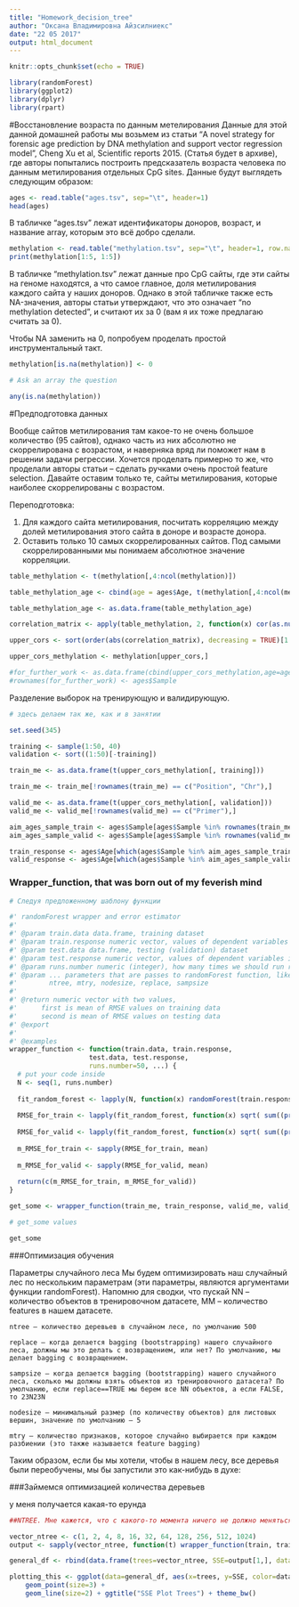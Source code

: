 ```yaml
---
title: "Homework_decision_tree"
author: "Оксана Владимировна Айзсилниекс"
date: "22 05 2017"
output: html_document
---
```


```r
knitr::opts_chunk$set(echo = TRUE)
```


```r
library(randomForest)
library(ggplot2)
library(dplyr)
library(rpart)
```

#Восстановление возраста по данным метелирования
Данные для этой данной домашней работы мы возьмем из статьи “A novel strategy for forensic age prediction by DNA methylation and support vector regression model”, Cheng Xu et al, Scientific reports 2015. (Статья будет в архиве), где авторы попытались построить предсказатель возраста человека по данным метилирования отдельных CpG sites. Данные будут выглядеть следующим образом:

```r
ages <- read.table("ages.tsv", sep="\t", header=1)
head(ages)
```

В табличке “ages.tsv” лежат идентификаторы доноров, возраст, и название array, которым это всё добро сделали.

```r
methylation <- read.table("methylation.tsv", sep="\t", header=1, row.names = 1, na.strings = "NA")
print(methylation[1:5, 1:5])
```

В табличке “methylation.tsv” лежат данные про CpG сайты, где эти сайты на геноме находятся, а что самое главное, доля метилирования каждого сайта у наших доноров. Однако в этой табличке также есть NA-значения, авторы статьи утверждают, что это означает “no methylation detected”, и считают их за 0 (вам я их тоже предлагаю считать за 0).

Чтобы NA заменить на 0, попробуем проделать простой инструментальный такт.

```r
methylation[is.na(methylation)] <- 0

# Ask an array the question

any(is.na(methylation))
```

#Предподготовка данных

Вообще сайтов метилирования там какое-то не очень большое количество (95 сайтов), однако часть из них абсолютно не скоррелирована с возрастом, и наверняка вряд ли поможет нам в решении задачи регрессии. Хочется проделать примерно то же, что проделали авторы статьи – сделать ручками очень простой feature selection. Давайте оставим только те, сайты метилирования, которые наиболее скоррелированы с возрастом.

Переподготовка:

1. Для каждого сайта метилирования, посчитать корреляцию между долей метилирования этого сайта в доноре и возрасте донора.
2. Оставить только 10 самых скоррелированных сайтов. Под самыми скоррелированными мы понимаем абсолютное значение корреляции.

```r
table_methylation <- t(methylation[,4:ncol(methylation)])

table_methylation_age <- cbind(age = ages$Age, t(methylation[,4:ncol(methylation)]))

table_methylation_age <- as.data.frame(table_methylation_age)

correlation_matrix <- apply(table_methylation, 2, function(x) cor(as.numeric(x), table_methylation_age$age))

upper_cors <- sort(order(abs(correlation_matrix), decreasing = TRUE)[1:10])

upper_cors_methylation <- methylation[upper_cors,]

#for_further_work <- as.data.frame(cbind(upper_cors_methylation,age=ages$Age))
#rownames(for_further_work) <- ages$Sample
```

Разделение выборок на тренирующую и валидирующую.

```r
# здесь делаем так же, как и в занятии

set.seed(345)

training <- sample(1:50, 40)
validation <- sort((1:50)[-training])

train_me <- as.data.frame(t(upper_cors_methylation[, training]))

train_me <- train_me[!rownames(train_me) == c("Position", "Chr"),]

valid_me <- as.data.frame(t(upper_cors_methylation[, validation]))
valid_me <- valid_me[!rownames(valid_me) == c("Primer"),]

aim_ages_sample_train <- ages$Sample[ages$Sample %in% rownames(train_me)]
aim_ages_sample_valid <- ages$Sample[ages$Sample %in% rownames(valid_me)]

train_response <- ages$Age[which(ages$Sample %in% aim_ages_sample_train)]
valid_response <- ages$Age[which(ages$Sample %in% aim_ages_sample_valid)]
```

### Wrapper_function, that was born out of my feverish mind

```r
# Следуя предложенному шаблону функции

#' randomForest wrapper and error estimator
#'
#' @param train.data data.frame, training dataset
#' @param train.response numeric vector, values of dependent variables in training dataset
#' @param test.data data.frame, testing (validation) dataset
#' @param test.response numeric vector, values of dependent variables in testing dataset
#' @param runs.number numeric (integer), how many times we should run random forest
#' @param ... parameters that are passes to randomForest function, like
#'        ntree, mtry, nodesize, replace, sampsize
#'
#' @return numeric vector with two values, 
#'      first is mean of RMSE values on training data
#'      second is mean of RMSE values on testing data
#' @export
#'
#' @examples
wrapper_function <- function(train.data, train.response,
                    test.data, test.response, 
                    runs.number=50, ...) {
  # put your code inside
  N <- seq(1, runs.number)
  
  fit_random_forest <- lapply(N, function(x) randomForest(train.response ~ .,   data=train.data, ...))
  
  RMSE_for_train <- lapply(fit_random_forest, function(x) sqrt( sum((predict(x,train.data) - train.response)^2) / length(train.response)))
  
  RMSE_for_valid <- lapply(fit_random_forest, function(x) sqrt( sum((predict(x,test.data) - test.response)^2) / length(test.response)))
  
  m_RMSE_for_train <- sapply(RMSE_for_train, mean)
  
  m_RMSE_for_valid <- sapply(RMSE_for_valid, mean)
  
  return(c(m_RMSE_for_train, m_RMSE_for_valid))
}

get_some <- wrapper_function(train_me, train_response, valid_me, valid_response)

# get_some values

get_some

```

###Оптимизация обучения

Параметры случайного леса Мы будем оптимизировать наш случайный лес по нескольким параметрам (эти параметры, являются аргументами функции randomForest). Напомню для сводки, что пускай NN – количество объектов в тренировочном датасете, MM – количество features в нашем датасете.

    ntree – количество деревьев в случайном лесе, по умолчанию 500

    replace – когда делается bagging (bootstrapping) нашего случайного леса, должны мы это делать с возвращением, или нет? По умолчанию, мы делает bagging с возвращением.

    sampsize – когда делается bagging (bootstrapping) нашего случайного леса, сколько мы должны взять объектов из тренировочного датасета? По умолчанию, если replace==TRUE мы берем все NN объектов, а если FALSE, то 23N23N

    nodesize – минимальный размер (по количеству объектов) для листовых вершин, значение по умолчанию – 5

    mtry – количество признаков, которое случайно выбирается при каждом разбиении (это также называется feature bagging)

Таким образом, если бы мы хотели, чтобы в нашем лесу, все деревья были переобучены, мы бы запустили это как-нибудь в духе:

###Займемся оптимизацией количества деревьев

у меня получается какая-то ерунда

```r

##NTREE. Мне кажется, что с какого-то момента ничего не должно меняться и можно брать с бОльшим шагом. Попробую 1, 2, 4, 8, 16, 32, 64, 128, 256, 512, 1024. Экспериментов в 20 раз меньше, чем если брать 200 чисел (от 1 до 1000), а результат, возможно, будет не хуже.

vector_ntree <- c(1, 2, 4, 8, 16, 32, 64, 128, 256, 512, 1024)
output <- sapply(vector_ntree, function(t) wrapper_function(train, train_response, valid, valid_response,runs.number = 100, ntree=t))

general_df <- rbind(data.frame(trees=vector_ntree, SSE=output[1,], dataset="Train"),data.frame(trees=vector_ntree, SSE=output[2,], dataset="Validation"))

plotting_this <- ggplot(data=general_df, aes(x=trees, y=SSE, color=dataset)) +
    geom_point(size=3) + 
    geom_line(size=2) + ggtitle("SSE Plot Trees") + theme_bw()
```

